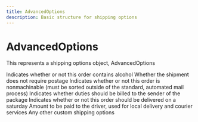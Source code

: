 ```yaml
---
title: AdvancedOptions
description: Basic structure for shipping options
---
```


AdvancedOptions
===============================================
This represents a shipping options object, AdvancedOptions

<Reference>
  <Field name="contains_alcohol" type="boolean" nullable={true}>
    <Description>
      Indicates whether or not this order contains alcohol
    </Description>
  </Field>
  <Field name="no_postage" type="boolean" nullable={true}>
    <Description>
      Whether the shipment does not require postage
    </Description>
  </Field>
  <Field name="nonmachineable" type="boolean" nullable={true}>
    <Description>
      Indicates whether or not this order is nonmachinable (must be sorted outside of the standard, automated mail process)
    </Description>
  </Field>
  <Field name="bill_duties_to_sender" type="boolean" nullable={true}>
    <Description>
      Indicates whether duties should be billed to the sender of the package
    </Description>
  </Field>
  <Field name="saturday_delivery" type="boolean" nullable={true}>
    <Description>
      Indicates whether or not this order should be delivered on a saturday
    </Description>
  </Field>
  <Field name="tip" type="number" nullable={true}>
    <Description>
      Amount to be paid to the driver, used for local delivery and courier services
    </Description>
  </Field>
  <Field name="custom_options" type="any[]" nullable={false}>
    <Description>
      Any other custom shipping options
    </Description>
  </Field>

</Reference>